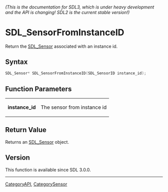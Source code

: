 ====== (This is the documentation for SDL3, which is under heavy development and the API is changing! SDL2 is the current stable version!) ======
= SDL_SensorFromInstanceID =

Return the [[SDL_Sensor]] associated with an instance id.

== Syntax ==

<syntaxhighlight lang='c'>
SDL_Sensor* SDL_SensorFromInstanceID(SDL_SensorID instance_id);
</syntaxhighlight>

== Function Parameters ==

{|
|'''instance_id'''
|The sensor from instance id
|}

== Return Value ==

Returns an [[SDL_Sensor]] object.

== Version ==

This function is available since SDL 3.0.0.

----
[[CategoryAPI]], [[CategorySensor]]


